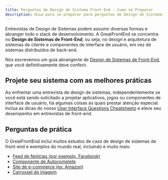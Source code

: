 ```yaml
---
title: Perguntas de Design de Sistema Front-End - Como se Preparar
description: Guia para se preparar para perguntas de Design de Sistemas em entrevistas para desenvolvedores front-end / web - Melhores práticas e perguntas de prática importantes.
---
```


Entrevistas de Design de Sistemas podem assumir diversas formas e abranger todo o stack de desenvolvimento. A GreatFrontEnd se concentra no **Design de Sistemas de Front-End**, ou seja, no design e arquitetura de sistemas de cliente e componentes de interface de usuário, em vez de sistemas distribuídos de back-end.

Nós escrevemos um guia abrangente de [Design de Sistemas de Front-End](/front-end-system-design-playbook), que você definitivamente deve conferir.

## Projete seu sistema com as melhores práticas

Ao enfrentar uma entrevista de design de sistemas, independentemente se você está sendo solicitado a projetar aplicativos, jogos ou componentes de interface de usuário, há algumas coisas às quais prestar atenção especial. Inclua as dicas do nosso [User Interface Questions Cheatsheeto](/front-end-interview-playbook/user-interface-questions-cheatsheet) e eleve seu desempenho em entrevistas de front-end.

## Perguntas de prática

O GreatFrontEnd inclui muitos estudos de caso de design de sistemas de front-end e exemplos do mundo real, incluindo e muito mais:

- [Feed de Notícias (por exemplo, Facebook)](/questions/system-design/news-feed-facebook)
- [Componente de Autocomplete](/questions/system-design/autocomplete)
- [Site de e-commerce (ex: Amazon)](/questions/system-design/e-commerce-amazon)
- [Carrossel de imagem](/questions/system-design/image-carousel)
